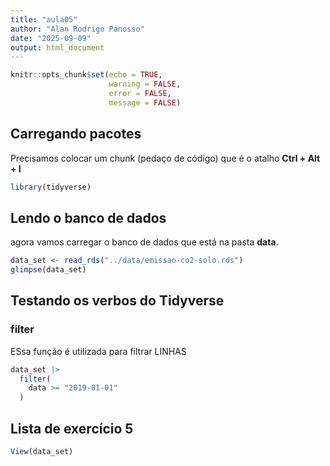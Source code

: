 ```yaml
---
title: "aula05"
author: "Alan Rodrigo Panosso"
date: "2025-09-09"
output: html_document
---
```


```r
knitr::opts_chunk$set(echo = TRUE,
                      warning = FALSE,
                      error = FALSE,
                      message = FALSE)
```

## Carregando pacotes

Precisamos colocar um chunk (pedaço de código) que é o atalho **Ctrl + Alt + I**

```r
library(tidyverse)
```

## Lendo o banco de dados

agora vamos carregar o banco de dados que está na pasta **data**.

```r
data_set <- read_rds("../data/emissao-co2-solo.rds")
glimpse(data_set)
```

## Testando os verbos do Tidyverse 

### filter

ESsa função é utilizada para filtrar LINHAS

```r
data_set |> 
  filter(
    data >= "2019-01-01"
  ) 
```

## Lista de exercício 5

```r
View(data_set)
```

